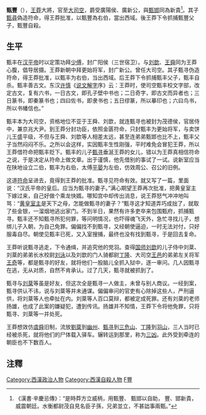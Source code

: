 '''甄豐'''（{{bd|？||10年||catIdx=Z甄豐}}），[[王莽|王莽]]大將，官至[[大司空|大司空]]，爵受廣陽侯、廣新公，與[[甄邯|甄邯]]同為新貴<ref>《漢書·辛慶忌傳》：“是時莽方立威柄，用甄豐、 甄邯以自助， 豐、邯新貴，威震朝廷。水衡都尉茂自見名臣子孫，兄弟並立，不甚詘事兩甄。”</ref>。其子[[甄尋|甄尋]]偽造符命，得王莽批准，以甄豐為右伯，當出西域。後王莽下令抓捕甄豐父子，甄豐自殺。

==生平==

甄丰在[[汉平帝|汉平帝]]时以定策功拜[[少傅|少傅]]，封广阳侯（三世宿卫）。与[[刘歆|刘歆]]、[[王舜_(西汉)|王舜]]同为王莽心腹，倡导居摄。王莽新朝中拜更始将军，封广新公。曾任大司空。其子甄寻伪造符命，得王莽批准，以甄丰为右伯，当出西域。后王莽下令抓捕甄丰父子，甄丰自杀。甄丰善古文。东汉[[许慎|许慎]]《[[说文解字|说文解字]]序》云：王莽时，使司空甄丰校文字部，改定古文，复有六书，一日古文，即孔子壁中书也；二日奇字，即古文而异者也；三日篆书，即秦篆书也；四曰佐书，即隶书也；五日缪篆，所以摹印也；六曰鸟书，所以书幡信也。”

甄丰本为大司空，资格地位不亚于王舜、刘歆，就连甄寻也被封为茂德侯，官居侍中，兼京兆大尹。到王莽分封功臣，依照金匮符命，只封甄丰为更始将军，与卖饼儿王盛平级，不但与王舜、刘歆等人相差太远，甚至连弟弟甄邯也比不上，甄丰父子当然闷闷不乐。之所以会这样，实因甄丰生性刚强，平时难免会冒犯王莽，所以王莽借符命把甄丰贬下。甄丰的儿子[[甄寻|甄寻]]垂涎王莽的女儿，错以为王莽真相信符命之说，于是决定从符命上做文章。出于谨慎，他先借别的事试了一试。说新室应当在陕地设立二伯，甄丰为右伯，太傅[[平晏|平晏]]为左伯，仿效周公、召公的旧例。

这道[[符命|符命]]呈进去，竟得到王莽的批准。甄寻见符命有效。就又写了一篇，里面说：“汉氏平帝的皇后。应当为甄寻的妻子。”满心期望王莽再次批准，把黄皇室主下嫁过来，自己好做个乘龙快婿。哪知宫中却传出消息，说王莽怒气冲冲地叫骂：“[[黄皇室主|黄皇室主]]是天下之母，怎能做甄寻的妻子？”甄寻这才知道弄巧成拙了，就取了些金银，一溜烟地逃出家门。不到半日，果然有许多吏卒来包围甄府，抓捕甄寻。甄丰还不知甄寻所犯何罪，等问明情况，也吓得魂飞天外，急忙寻找儿子，想绑儿子入朝，为自己免罪。偏偏找不到甄寻，又经朝使逼迫，一时无法对付，只好服毒自尽。朝使见甄丰已死，又入室搜捕，最终也没有找到甄寻，于是回去复命。

王莽听说甄寻逃走，下令通缉，并追究他的党羽。查得[[国师|国师]][[刘歆|刘歆]]的儿子侍中刘棻、刘棻的弟弟长水校尉[[刘泳|刘泳]]以及刘歆的门人骑都尉[[丁隆|丁隆]]、大司空[[王邑|王邑]]的弟弟左关将军[[王奇|王奇]]等，都是甄寻的好友，就将他们一股脑儿全抓入狱中，逐一审问。几人因甄寻在逃，无从对质，自然不肯承认。过了几天，甄寻就被抓到了。

甄寻与[[刘棻|刘棻]]等虽是好友，但这次全是甄寻一人做主，未曾与别人商议。一经到案，甄寻供认不讳，说与刘棻等并未通谋。偏偏审问的官吏有心除掉这些人，严刑逼供，将刘棻等人也牵扯在内。刘棻等人百口莫辩，都被定成死罪。还有刘棻的老师扬雄，也成了此案的嫌疑犯，遭到传讯。扬雄并不知情，王莽下令将他免罪，只将甄寻、刘棻等一并处死。

王莽想效仿[[虞舜|虞舜]]旧制，流放[[劉棻|劉棻]]到[[幽州|幽州]]、[[甄寻|甄寻]]到[[三危山|三危山]]、[[丁隆|丁隆]]到[[羽山|羽山]]，三人当时已经被杀死，就将他们的尸体载入驿车。辗转运到那里，称为[[三凶|三凶]]。此外受到牵连的朝臣也不下数百人。

==注釋==
<div class="references-small">
<references />
</div>
{{start box}}
{{s-before|[[王崇_(琅琊)|王崇]]}}
{{s-title|[[西汉|西汉]][[大司空|大司空]]|2年—8年}}
{{s-after|[[王邑|王邑]]<br>{{small|[[新朝|新朝]]大司空}}}}
{{end box}}
{{西汉上公}}

{{DEFAULTSORT:Z甄豐}}
[[Category:西漢政治人物|Category:西漢政治人物]]
[[Category:西漢自殺人物|Category:西漢自殺人物]]
[[Category:甄姓|F豐]]